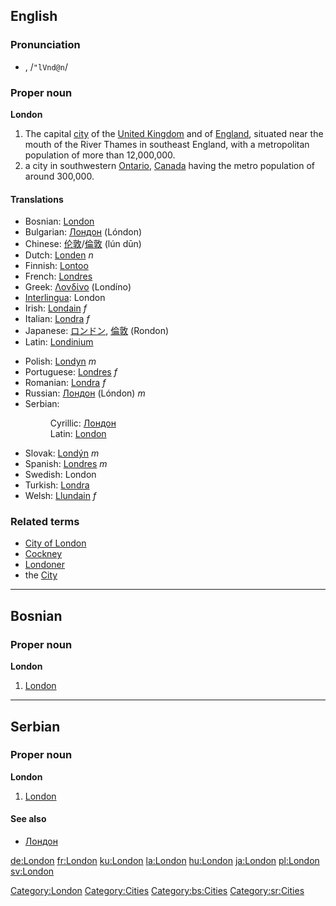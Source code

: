 ==English==

{{rank|wild|front|France|577|London|save|length|play}}

{{wikipedia}}
===Pronunciation===
*{{IPAchar|lŭn'dən, /ˈlʌndən/}}, /<tt>"lVnd@n</tt>/

===Proper noun===
'''London'''

# The capital [[city]] of the [[United Kingdom]] and of [[England]], situated near the mouth of the River Thames in southeast England, with a metropolitan population of more than 12,000,000.
# a city in southwestern [[Ontario]], [[Canada]] having the metro population of around 300,000.

====Translations====
{{top}}
*Bosnian: [[London#Bosnian|London]] {{m}}
*Bulgarian: [[Лондон]] (Lóndon)
*Chinese: [[伦敦]]/[[倫敦]] (lún dūn)
*Dutch: [[Londen]] ''n''
*Finnish: [[Lontoo]]
*French: [[Londres]]
*Greek: [[Λονδίνο]] (Londíno)
*[[Interlingua]]: London
*Irish: [[Londain]] ''f''
*Italian: [[Londra]] ''f''
*Japanese: [[ロンドン]], [[倫敦]] (Rondon)
*Latin: [[Londinium]]
{{mid}}
*Polish: [[Londyn]] ''m''
*Portuguese: [[Londres]] ''f''
*Romanian: [[Londra]] ''f''
*Russian: [[Лондон]] (Lóndon) ''m''
*Serbian:
*:Cyrillic: [[Лондон#Serbian|Лондон]] {{m}}
*:Latin: [[London#Serbian|London]] {{m}}
*Slovak: [[Londýn]] ''m''
*Spanish: [[Londres]] ''m''
*Swedish: London
*Turkish: [[Londra]]
*Welsh: [[Llundain]] ''f''
{{bottom}}

<!--===Adjective=== a noun used as a qualifier is not an adjective
'''London''' (''no [[comparative]] or [[superlative]] forms'')

# Of, from, or pertaining to London

====Translations====
*Dutch: [[Londens]], [[Londense]]
*Finnish: [[lontoolainen]]
*French: [[londinien]] ''m'', londinienne ''f'', de Londres
*Italian: [[londinese]] ''m and f'', di Londra
*Polish: [[londyński]] ''m''
*Slovak: [[londýnsky]] ''m'', [[londýnska]] ''f'', [[londýnske]] ''n''
-->

===Related terms===
*[[City of London]]
*[[Cockney]]
*[[Londoner]]
*the [[City]]

[[Category:London]]
[[Category:Cities]]

----

==Bosnian==
===Proper noun===
'''London''' {{m}}
#[[London#English|London]]
[[Category:bs:Cities]]

----

==Serbian==
===Proper noun===
'''London''' {{m}}
#[[London#English|London]]
====See also====
*[[Лондон#Serbian|Лондон]]
[[Category:sr:Cities]]
[[de:London]]
[[fr:London]]
[[ku:London]]
[[la:London]]
[[hu:London]]
[[ja:London]]
[[pl:London]]
[[sv:London]]